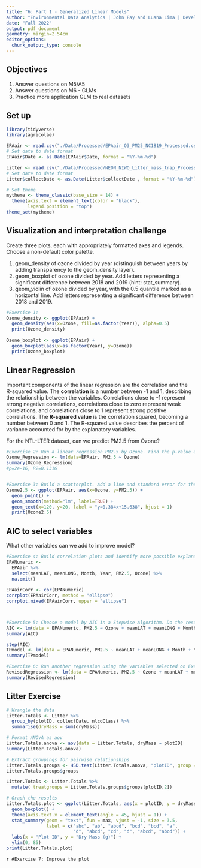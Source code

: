 ```yaml
---
title: "6: Part 1 - Generalized Linear Models"
author: "Environmental Data Analytics | John Fay and Luana Lima | Developed by Kateri Salk"
date: "Fall 2022"
output: pdf_document
geometry: margin=2.54cm
editor_options: 
  chunk_output_type: console
---
```


## Objectives
1. Answer questions on M5/A5
2. Answer questions on M6 - GLMs
3. Practice more application GLM to real datasets


## Set up
```r
library(tidyverse)
library(agricolae)   

EPAair <- read.csv("./Data/Processed/EPAair_O3_PM25_NC1819_Processed.csv", stringsAsFactors = TRUE)
# Set date to date format
EPAair$Date <- as.Date(EPAair$Date, format = "%Y-%m-%d")

Litter <- read.csv("./Data/Processed/NEON_NIWO_Litter_mass_trap_Processed.csv", stringsAsFactors = TRUE)
# Set date to date format
Litter$collectDate <- as.Date(Litter$collectDate , format = "%Y-%m-%d")

# Set theme
mytheme <- theme_classic(base_size = 14) +
  theme(axis.text = element_text(color = "black"), 
        legend.position = "top")
theme_set(mytheme)
```



## Visualization and interpretation challenge

Create three plots, each with appropriately formatted axes and legends. Choose a non-default color palette.

1. geom_density of ozone divided by year (distinguish between years by adding transparency to the geom_density layer).
2. geom_boxplot of ozone divided by year. Add letters representing a significant difference between 2018 and 2019 (hint: stat_summary). 
3. geom_violin of ozone divided by year, with the 0.5 quantile marked as a horizontal line. Add letters representing a significant difference between 2018 and 2019. 

```r
#Exercise 1:
Ozone_density <- ggplot(EPAair) +
  geom_density(aes(x=Ozone, fill=as.factor(Year)), alpha=0.5)
  print(Ozone_density)
  
Ozone_boxplot <- ggplot(EPAair) +
  geom_boxplot(aes(x=as.factor(Year), y=Ozone))
  print(Ozone_boxplot)


```

## Linear Regression

Important components of the linear regression are the correlation and the R-squared value. The **correlation** is a number between -1 and 1, describing the relationship between the variables. Correlations close to -1 represent strong negative correlations, correlations close to zero represent weak correlations, and correlations close to 1 represent strong positive correlations. The **R-squared value** is the correlation squared, becoming a number between 0 and 1. The R-squared value describes the percent of variance accounted for by the explanatory variables. 

For the NTL-LTER dataset, can we predict PM2.5 from Ozone?

```r

#Exercise 2: Run a linear regression PM2.5 by Ozone. Find the p-value and R-squared value. 
Ozone_Regression <- lm(data=EPAair, PM2.5 ~ Ozone)
summary(Ozone_Regression)
#p=2e-16, R2=0.1316


#Exercise 3: Build a scatterplot. Add a line and standard error for the linear regression. Add the regression equation to the plot
Ozone2.5 <- ggplot(EPAair, aes(x=Ozone, y=PM2.5)) +
  geom_point() +
  geom_smooth(method="lm", label=TRUE) +
  geom_text(x=120, y=20, label = "y=0.384x+15.638", hjust = 1)
  print(Ozone2.5)

```


## AIC to select variables

What other variables can we add to improve model?

```r

#Exercise 4: Build correlation plots and identify more possible explanatory variables to add to the regression.
EPANumeric <- 
  EPAair %>%
  select(meanLAT, meanLONG, Month, Year, PM2.5, Ozone) %>%
  na.omit()
  
EPAairCorr <- cor(EPANumeric)
corrplot(EPAairCorr, method = "ellipse")
corrplot.mixed(EPAairCorr, upper = "ellipse")



#Exercise 5: Choose a model by AIC in a Stepwise Algorithm. Do the results from AIC match the variables you selected on Exercise 5?
AIC <- lm(data = EPANumeric, PM2.5 ~ Ozone + meanLAT + meanLONG + Month + Year)
summary(AIC)

step(AIC)
TPmodel <- lm(data = EPANumeric, PM2.5 ~ meanLAT + meanLONG + Month + Year)
summary(TPmodel)

#Exercise 6: Run another regression using the variables selected on Exercise 6. Compare r-squared value with the one from Exercise 5. 
RevisedRegression <- lm(data = EPANumeric, PM2.5 ~ Ozone + meanLAT + meanLONG + Month)
summary(RevisedRegression)
```



## Litter Exercise

```r
# Wrangle the data
Litter.Totals <- Litter %>%
  group_by(plotID, collectDate, nlcdClass) %>%
  summarise(dryMass = sum(dryMass))

# Format ANOVA as aov
Litter.Totals.anova <- aov(data = Litter.Totals, dryMass ~ plotID)
summary(Litter.Totals.anova)

# Extract groupings for pairwise relationships
Litter.Totals.groups <- HSD.test(Litter.Totals.anova, "plotID", group = TRUE)
Litter.Totals.groups$groups

Litter.Totals <- Litter.Totals %>%
  mutate( treatgroups = Litter.Totals.groups$groups[plotID,2])

# Graph the results
Litter.Totals.plot <- ggplot(Litter.Totals, aes(x = plotID, y = dryMass)) +
  geom_boxplot() +
  theme(axis.text.x = element_text(angle = 45, hjust = 1)) +
  stat_summary(geom = "text", fun = max, vjust = -1, size = 3.5,
               label = c("abc", "ab", "abcd", "bcd", "bcd", "a", 
                         "d", "abcd", "cd", "d", "abcd", "abcd")) +
  labs(x = "Plot ID", y = "Dry Mass (g)") +
  ylim(0, 85)
print(Litter.Totals.plot)

```

```r
#Exercise 7: Improve the plot```

